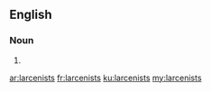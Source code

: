 ==English==

===Noun===
{{head|en|plural}}

# {{plural of|larcenist|lang=en}}

[[ar:larcenists]]
[[fr:larcenists]]
[[ku:larcenists]]
[[my:larcenists]]